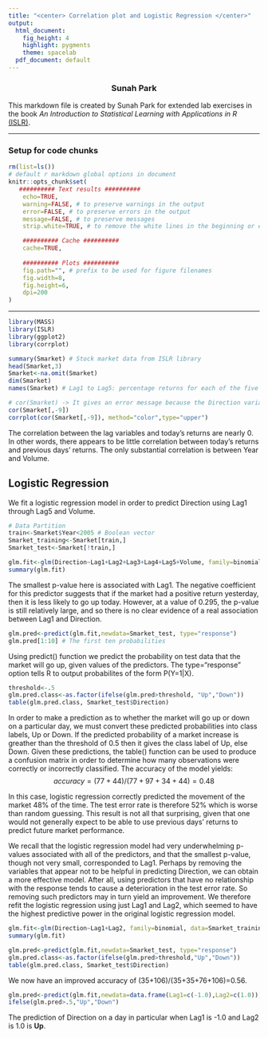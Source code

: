 ```yaml
---
title: "<center> Correlation plot and Logistic Regression </center>"
output:
  html_document:
    fig_height: 4
    highlight: pygments
    theme: spacelab
  pdf_document: default
---
```

<center> <h3> Sunah Park </center>

This markdown file is created by Sunah Park for extended lab exercises in the book _An Introduction to Statistical Learning with Applications in R_ [(ISLR)](https://www-bcf.usc.edu/~gareth/ISL/ISLR%20First%20Printing.pdf). 


* * *

### Setup for code chunks
```r
rm(list=ls())
# default r markdown global options in document
knitr::opts_chunk$set(
   ########## Text results ##########
    echo=TRUE, 
    warning=FALSE, # to preserve warnings in the output 
    error=FALSE, # to preserve errors in the output
    message=FALSE, # to preserve messages
    strip.white=TRUE, # to remove the white lines in the beginning or end of a source chunk in the output 

    ########## Cache ##########
    cache=TRUE,
   
    ########## Plots ##########
    fig.path="", # prefix to be used for figure filenames
    fig.width=8,
    fig.height=6,
    dpi=200
)
```



* * * 
```r
library(MASS)
library(ISLR)
library(ggplot2)
library(corrplot)
```

```r
summary(Smarket) # Stock market data from ISLR library
head(Smarket,3)
Smarket<-na.omit(Smarket)
dim(Smarket)
names(Smarket) # Lag1 to Lag5: percentage returns for each of the five previous trading days, Volume: number of shares traded on the previous day, Today: percentage return on the date in question, Direction: whether the market was Up or Down on this Date
```


```r
# cor(Smarket) -> It gives an error message because the Direction variable is qualitative
cor(Smarket[,-9])
corrplot(cor(Smarket[,-9]), method="color",type="upper")
```
The correlation between the lag variables and today's returns are nearly 0. In other words, there appears to be little correlation between today's returns and previous days' returns. The only substantial correlation is between Year and Volume. 


## __Logistic Regression__
We fit a logistic regression model in order to predict Direction using Lag1 through Lag5 and Volume. 
```r
# Data Partition
train<-Smarket$Year<2005 # Boolean vector
Smarket_training<-Smarket[train,]
Smarket_test<-Smarket[!train,]

glm.fit<-glm(Direction~Lag1+Lag2+Lag3+Lag4+Lag5+Volume, family=binomial, data=Smarket_training) #family=binomial to run a logistic regression
summary(glm.fit)
```

The smallest p-value here is associated with Lag1. The negative coefficient for this predictor suggests that if the market had a positive return yesterday, then it is less likely to go up today. However, at a value of 0.295, the p-value is still relatively large, and so there is no clear evidence of a real association between Lag1 and Direction.

```r
glm.pred<-predict(glm.fit,newdata=Smarket_test, type="response")
glm.pred[1:10] # The first ten probabilities
```
Using predict() function we predict the probability on test data that the market will go up, given values of the predictors. The type="response" option tells R to output probabilites of the form P(Y=1|X). 


```r
threshold<-.5
glm.pred.class<-as.factor(ifelse(glm.pred>threshold, "Up","Down"))
table(glm.pred.class, Smarket_test$Direction)
```
In order to make a prediction as to whether the market will go up or down on a particular day, we must convert these predicted probabilities into class labels, Up or Down. If the predicted probability of a market increase is greather than the threshold of 0.5 then it gives the class label of Up, else Down.
Given these predictions, the table() function can be used to produce a confusion matrix in order to determine how many observations were correctly or incorrectly classified.
The accuracy of the model yields: 
$$ accuracy= (77+44)/(77+97+34+44)=0.48 $$

In this case, logistic regression correctly predicted the movement of the market 48% of the time. The test error rate is therefore 52% which is worse than random guessing. This result is not all that surprising, given that one would not generally expect to be able to use previous days' returns to predict future market performance. 

We recall that the logistic regression model had very underwhelming p-values associated with all of the predictors, and that the smallest p-value, though not very small, corresponded to Lag1. Perhaps by removing the variables that appear not to be helpful in predicting Direction, we can obtain a more effective model. After all, using predictors that have no relationship with the response tends to cause a deterioration in the test error rate. So removing such predictors may in turn yield an improvement. We therefore refit the logistic regression using just Lag1 and Lag2, which seemed to have the highest predictive power in the original logistic regression model.

```r
glm.fit<-glm(Direction~Lag1+Lag2, family=binomial, data=Smarket_training) #family=binomial to run a logistic regression
summary(glm.fit)

glm.pred<-predict(glm.fit,newdata=Smarket_test, type="response")
glm.pred.class<-as.factor(ifelse(glm.pred>threshold,"Up","Down"))
table(glm.pred.class, Smarket_test$Direction)
```

We now have an improved accuracy of (35+106)/(35+35+76+106)=0.56.

```r
glm.pred<-predict(glm.fit,newdata=data.frame(Lag1=c(-1.0),Lag2=c(1.0)), type="response")
ifelse(glm.pred>.5,"Up","Down")
```

The prediction of Direction on a day in particular when Lag1 is -1.0 and Lag2 is 1.0 is __Up__. 
